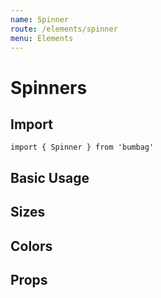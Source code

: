 ```yaml
---
name: Spinner
route: /elements/spinner
menu: Elements
---
```



# Spinners

## Import

`import { Spinner } from 'bumbag'`

## Basic Usage

<Playground>
  <Spinner />
</Playground>

## Sizes

<Playground>
  <Spinner size="small" />
  <Spinner />
  <Spinner size="medium" />
  <Spinner size="large" />
</Playground>

## Colors

<Playground>
  <Spinner palette="success" />
  <Spinner palette="danger" />
  <Spinner palette="warning" />
</Playground>


## Props

<PropsTable of={Spinner} />
